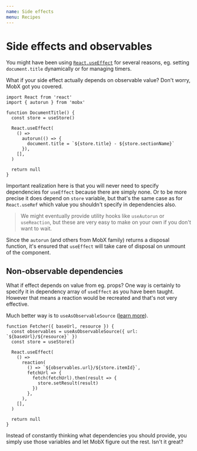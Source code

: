 ```yaml
---
name: Side effects
menu: Recipes
---
```


# Side effects and observables

You might have been using [`React.useEffect`][useeffect] for several reasons, eg. setting `document.title` dynamically or for managing timers.

What if your side effect actually depends on observable value? Don't worry, MobX got you covered.

```tsx
import React from 'react'
import { autorun } from 'mobx'

function DocumentTitle() {
  const store = useStore()

  React.useEffect(
    () =>
      autorun(() => {
        document.title = `${store.title} - ${store.sectionName}`
      }),
    [],
  )

  return null
}
```

Important realization here is that you will never need to specify dependencies for `useEffect` because there are simply none. Or to be more precise it does depend on `store` variable, but that's the same case as for `React.useRef` which value you shouldn't specify in dependencies also.

> We might eventually provide utility hooks like `useAutorun` or `useReaction`, but these are very easy to make on your own if you don't want to wait.

Since the `autorun` (and others from MobX family) returns a disposal function, it's ensured that `useEffect` will take care of disposal on unmount of the component.

## Non-observable dependencies

What if effect depends on value from eg. props? One way is certainly to specify it in dependency array of `useEffect` as you have been taught. However that means a reaction would be recreated and that's not very effective.

Much better way is to `useAsObservableSource` ([learn more](/state-outsourcing)).

```tsx
function Fetcher({ baseUrl, resource }) {
  const observables = useAsObservableSource({ url: `${baseUrl}/${resource}` })
  const store = useStore()

  React.useEffect(
    () =>
      reaction(
        () => `${observables.url}/${store.itemId}`,
        fetchUrl => {
          fetch(fetchUrl).then(result => {
            store.setResult(result)
          })
        },
      ),
    [],
  )

  return null
}
```

Instead of constantly thinking what dependencies you should provide, you simply use those variables and let MobX figure out the rest. Isn't it great?

[useeffect]: https://reactjs.org/docs/hooks-reference.html#useeffect

